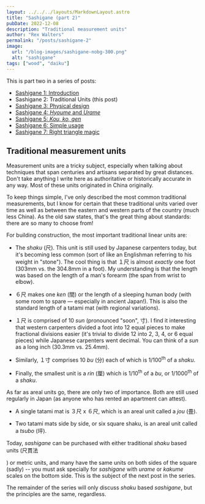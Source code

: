 ```yaml
---
layout: ../../../layouts/MarkdownLayout.astro
title: "Sashigane (part 2)"
pubDate: 2022-12-08
description: "Traditional measurement units"
author: "Rex Walters"
permalink: "/posts/sashigane-2"
image:
  url: "/blog-images/sashigane-nobg-300.png"
  alt: "sashigane"
tags: ["wood", "daiku"]
---
```



This is part two in a series of posts:

- [Sashigane 1: Introduction](/posts/sashigane-1)
- Sashigane 2: Traditional Units (this post)
- [Sashigane 3: Physical design](/posts/sashigane-3)
- [Sashigane 4: _Hyoume_ and _Urame_](/posts/sashigane-4)
- [Sashigane 5: _Kou,_ _ko,_ _gen_](/posts/sashigane-5)
- [Sashigane 6: Simple usage](/posts/sashigane-6)
- [Sashigane 7: Right triangle magic](/posts/sashigane-7)

## Traditional measurement units

Measurement units are a tricky subject, especially when talking about techniques
that span centuries and artisans separated by great distances. Don't take
anything I write here as authoritative or historically accurate in any way. Most
of these units originated in China originally.

To keep things simple, I've only described the most common traditional
measurements, but I know for certain that these traditional units varied over
time as well as between the eastern and western parts of the country (much less
China). As the old saw states, that's the great thing about standards: there are
so many to choose from!

For building construction, the most important traditional linear units are:

- The _shaku_ (<Kanji client:load furigana="しゃく" romaji="shaku">尺</Kanji>).
  This unit is still used by Japanese carpenters today, but it's becoming less
  common (sort of like an Englishman referring to his weight in "stone"). The cool thing
  is that １尺 is almost _exactly_ one foot (303mm vs. the 304.8mm in a foot).
  My understanding is that the length was based on the length of a man's forearm (the span
  from wrist to elbow).

- ６尺 makes one _ken_ (<Kanji client:load furigana="けん" romaji="ken">間</Kanji>) or
  the length of a sleeping human body (with some room to spare — especially in ancient
  Japan!). This is also the standard length of a tatami mat (with regional variations).

- １尺 is comprised of 10 _sun_ (pronounced "soon", <Kanji client:load
  furigana="すん" romaji="sun">寸</Kanji>). I find it interesting that western carpenters divided a
  foot into 12 equal pieces to make fractional divisions easier (it's
  trivial to divide 12 into 2, 3, 4, or 6 equal pieces) while Japanese carpenters
  went decimal. You can think of a _sun_ as a long inch (30.3mm vs. 25.4mm).

- Similarly, １寸 comprises 10 _bu_ (<Kanji client:load furigana="ぶ"
  romaji="bu">分</Kanji>) each of which is 1/100<sup>th</sup> of a _shaku_.

- Finally, the smallest unit is a _rin_ (<Kanji client:load furigana="りん" 
  romaji="rin">厘</Kanji>) which is 1/10<sup>th</sup> of a _bu_, or
  1/1000<sup>th</sup> of a _shaku_.

As far as areal units go, there are only two of importance. Both are still used
regularly in Japan (as anyone who has rented an apartment can attest).

- A single tatami mat is ３尺 x ６尺, which is an areal unit called a _jou_ (<Kanji
  client:load furigana="じょう" romaji="jou ">畳</Kanji>).

- Two tatami mats side by side, or six square shaku, is an areal unit called a
  _tsubo_ (<Kanji client:load furigana="つぼ" romaji="tsubo">坪</Kanji>).

Today, _sashigane_ can be purchased with either traditional _shaku_ based units
(<Kanji client:load furigana="しゃっくかんほう" romaji="shakkanhou">尺貫法

</Kanji>) or metric units, and many have the same units on both sides of the
square (sadly) -- you must ask specially for _sashigane_ with _urame_ or
_kakume_ scales on the bottom side. This is the subject of the next post in the
series.

The remainder of the series will only discuss _shaku_ based _sashigane_, but
the principles are the same, regardless.
